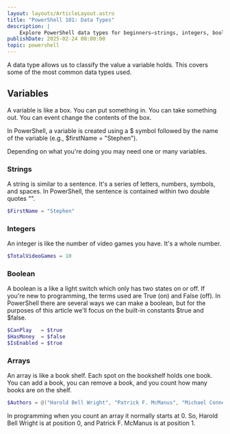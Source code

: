 ```yaml
---
layout: layouts/ArticleLayout.astro
title: "PowerShell 101: Data Types"
description: |
    Explore PowerShell data types for beginners—strings, integers, booleans, and arrays—explained simply to boost your scripting skills.
publishDate: 2025-02-24 00:00:00
topic: powershell
---
```

A data type allows us to classify the value a variable holds.  This covers some of the most common data types used.

## Variables
A variable is like a box. You can put something in. You can take something out. You can event change the contents of the box. 

In PowerShell, a variable is created using a $ symbol followed by the name of the variable (e.g., $firstName = "Stephen"). 

Depending on what you're doing you may need one or many variables.

### Strings
A string is similar to a sentence. It's a series of letters, numbers, symbols, and spaces. In PowerShell, the sentence is contained within two double quotes "".

```powershell
$FirstName = "Stephen"
```

### Integers
An integer is like the number of video games you have. It's a whole number.

```powershell
$TotalVideoGames = 10
```

### Boolean
A boolean is a like a light switch which only has two states on or off. If you're new to programming, the terms used are True (on) and False (off). In PowerShell there are several ways we can make a boolean, but for the purposes of this article we'll focus on the built-in constants $true and $false.

```powershell
$CanPlay   = $true
$HasMoney  = $false
$IsEnabled = $true
```

### Arrays
An array is like a book shelf. Each spot on the bookshelf holds one book. You can add a book, you can remove a book, and you count how many books are on the shelf. 

```powershell
$Authors = @("Harold Bell Wright", "Patrick F. McManus", "Michael Connelly")
```

In programming when you count an array it normally starts at 0. So, Harold Bell Wright is at position 0, and Patrick F. McManus is at position 1.